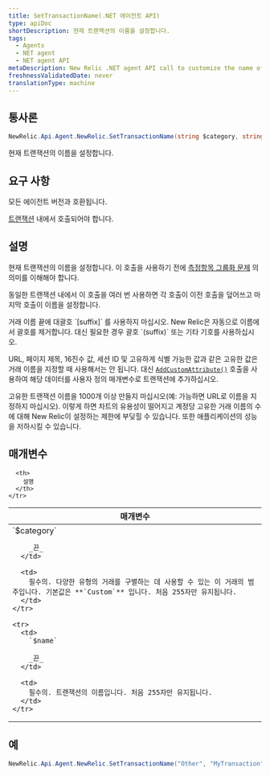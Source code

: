 ```yaml
---
title: SetTransactionName(.NET 에이전트 API)
type: apiDoc
shortDescription: 현재 트랜잭션의 이름을 설정합니다.
tags:
  - Agents
  - NET agent
  - NET agent API
metaDescription: New Relic .NET agent API call to customize the name of a transaction.
freshnessValidatedDate: never
translationType: machine
---
```


## 통사론

```cs
NewRelic.Api.Agent.NewRelic.SetTransactionName(string $category, string $name)
```

현재 트랜잭션의 이름을 설정합니다.

## 요구 사항

모든 에이전트 버전과 호환됩니다.

[트랜잭션](/docs/accounts-partnerships/education/getting-started-new-relic/glossary#transaction) 내에서 호출되어야 합니다.

## 설명

현재 트랜잭션의 이름을 설정합니다. 이 호출을 사용하기 전에 [측정항목 그룹화 문제](/docs/agents/manage-apm-agents/troubleshooting/metric-grouping-issues) 의 의미를 이해해야 합니다.

동일한 트랜잭션 내에서 이 호출을 여러 번 사용하면 각 호출이 이전 호출을 덮어쓰고 마지막 호출이 이름을 설정합니다.

<Callout variant="important">
  거래 이름 끝에 대괄호 `[suffix]` 를 사용하지 마십시오. New Relic은 자동으로 이름에서 괄호를 제거합니다. 대신 필요한 경우 괄호 `(suffix)` 또는 기타 기호를 사용하십시오.
</Callout>

URL, 페이지 제목, 16진수 값, 세션 ID 및 고유하게 식별 가능한 값과 같은 고유한 값은 거래 이름을 지정할 때 사용해서는 안 됩니다. 대신 [`AddCustomAttribute()`](/docs/apm/agents/net-agent/net-agent-api/itransaction/#addcustomattribute) 호출을 사용하여 해당 데이터를 사용자 정의 매개변수로 트랜잭션에 추가하십시오.

<Callout variant="important">
  고유한 트랜잭션 이름을 1000개 이상 만들지 마십시오(예: 가능하면 URL로 이름을 지정하지 마십시오). 이렇게 하면 차트의 유용성이 떨어지고 계정당 고유한 거래 이름의 수에 대해 New Relic이 설정하는 제한에 부딪힐 수 있습니다. 또한 애플리케이션의 성능을 저하시킬 수 있습니다.
</Callout>

## 매개변수

<table>
  <thead>
    <tr>
      <th width="25%">
        매개변수
      </th>

      <th>
        설명
      </th>
    </tr>
  </thead>

  <tbody>
    <tr>
      <td>
        `$category`

        _끈_
      </td>

      <td>
        필수의. 다양한 유형의 거래를 구별하는 데 사용할 수 있는 이 거래의 범주입니다. 기본값은 **`Custom`** 입니다. 처음 255자만 유지됩니다.
      </td>
    </tr>

    <tr>
      <td>
        `$name`

        _끈_
      </td>

      <td>
        필수의. 트랜잭션의 이름입니다. 처음 255자만 유지됩니다.
      </td>
    </tr>
  </tbody>
</table>

## 예

```cs
NewRelic.Api.Agent.NewRelic.SetTransactionName("Other", "MyTransaction");
```